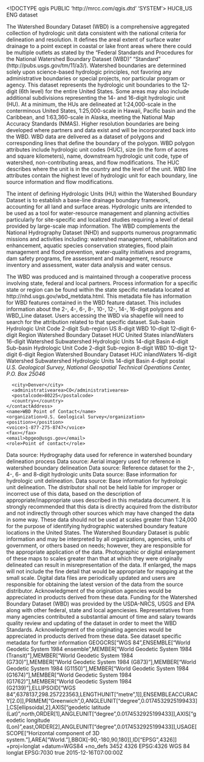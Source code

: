 <!DOCTYPE qgis PUBLIC 'http://mrcc.com/qgis.dtd' 'SYSTEM'>
<qgis version="3.36.1-Maidenhead">
  <identifier>HUC8_US</identifier>
  <parentidentifier></parentidentifier>
  <language>ENG</language>
  <type>dataset</type>
  <title>WBDHU8</title>
  <abstract>The Watershed Boundary Dataset (WBD) is a comprehensive aggregated collection of hydrologic unit data consistent with the national criteria for delineation and resolution. It defines the areal extent of surface water drainage to a point except in coastal or lake front areas where there could be multiple outlets as stated by the "Federal Standards and Procedures for the National Watershed Boundary Dataset (WBD)" “Standard” (http://pubs.usgs.gov/tm/11/a3/). Watershed boundaries are determined solely upon science-based hydrologic principles, not favoring any administrative boundaries or special projects, nor particular program or agency. This dataset represents the hydrologic unit boundaries to the 12-digit (6th level) for the entire United States. Some areas may also include additional subdivisions representing the 14- and 16-digit hydrologic unit (HU). At a minimum, the HUs are delineated at 1:24,000-scale in the conterminous United States, 1:25,000-scale in Hawaii, Pacific basin and the Caribbean, and 1:63,360-scale in Alaska, meeting the National Map Accuracy Standards (NMAS). Higher resolution boundaries are being developed where partners and data exist and will be incorporated back into the WBD. WBD data are delivered as a dataset of polygons and corresponding lines that define the boundary of the polygon. WBD polygon attributes include hydrologic unit codes (HUC), size (in the form of acres and square kilometers), name, downstream hydrologic unit code, type of watershed, non-contributing areas, and flow modifications. The HUC describes where the unit is in the country and the level of the unit. WBD line attributes contain the highest level of hydrologic unit for each boundary, line source information and flow modifications.

The intent of defining Hydrologic Units (HU) within the Watershed Boundary Dataset is to establish a base-line drainage boundary framework, accounting for all land and surface areas. Hydrologic units are intended to be used as a tool for water-resource management and planning activities particularly for site-specific and localized studies requiring a level of detail provided by large-scale map information. The WBD complements the National Hydrography Dataset (NHD) and supports numerous programmatic missions and activities including: watershed management, rehabilitation and enhancement, aquatic species conservation strategies, flood plain management and flood prevention, water-quality initiatives and programs, dam safety programs, fire assessment and management, resource inventory and assessment, water data analysis and water census.

The WBD was produced and is maintained through a cooperative process involving state, federal and local partners. Process information for a specific state or region can be found within the state specific metadata located at http://nhd.usgs.gov/wbd_metdata.html. This metadata file has information for WBD features contained in the WBD feature dataset. This includes information about the 2-, 4-, 6-, 8-, 10-, 12-, 14-, 16-digit polygons and WBD_Line dataset. Users accessing the WBD via shapefile will need to search for the attribution related to that specific dataset.</abstract>
  <keywords vocabulary="Search keys">
    <keyword>Sub-basin</keyword>
    <keyword>Hydrologic Unit Code</keyword>
    <keyword>2-digit</keyword>
    <keyword>Sub-region</keyword>
    <keyword>US</keyword>
    <keyword>8-digit</keyword>
    <keyword>WBD</keyword>
    <keyword>10-digit</keyword>
    <keyword>12-digit</keyword>
    <keyword>6-digit</keyword>
    <keyword>Region</keyword>
    <keyword>Watershed Boundary Dataset</keyword>
    <keyword>HUC</keyword>
    <keyword>United States</keyword>
    <keyword>inlandWaters</keyword>
    <keyword>16-digit</keyword>
    <keyword>Watershed</keyword>
    <keyword>Subwatershed</keyword>
    <keyword>Hydrologic Units</keyword>
    <keyword>14-digit</keyword>
    <keyword>Basin</keyword>
    <keyword>4-digit</keyword>
  </keywords>
  <keywords vocabulary="gmd:topicCategory">
    <keyword>Sub-basin</keyword>
    <keyword>Hydrologic Unit Code</keyword>
    <keyword>2-digit</keyword>
    <keyword>Sub-region</keyword>
    <keyword>8-digit</keyword>
    <keyword>WBD</keyword>
    <keyword>10-digit</keyword>
    <keyword>12-digit</keyword>
    <keyword>6-digit</keyword>
    <keyword>Region</keyword>
    <keyword>Watershed Boundary Dataset</keyword>
    <keyword>HUC</keyword>
    <keyword>inlandWaters</keyword>
    <keyword>16-digit</keyword>
    <keyword>Watershed</keyword>
    <keyword>Subwatershed</keyword>
    <keyword>Hydrologic Units</keyword>
    <keyword>14-digit</keyword>
    <keyword>Basin</keyword>
    <keyword>4-digit</keyword>
  </keywords>
  <contact>
    <contactAddress>
      <type>postal</type>
      <address>U.S. Geological Survey, National Geospatial Technical Operations Center, P.O. Box 25046</address>
      <city>Denver</city>
      <administrativearea>CO</administrativearea>
      <postalcode>80225</postalcode>
      <country></country>
    </contactAddress>
    <name>WBD Point of Contact</name>
    <organization>U.S. Geological Survey</organization>
    <position></position>
    <voice>1-877-275-8747</voice>
    <fax></fax>
    <email>bpgeo@usgs.gov</email>
    <role>Point of contact</role>
  </contact>
  <links>
    <link description="" mimeType="" type="" format="" size="" url="http://nhd.usgs.gov/wbd.html" name="Vector Digital Data Set (Polygon)"/>
  </links>
  <history>Data source: Hydrography data used for reference in watershed boundary delineation process</history>
  <history>Data source: Aerial imagery used for reference in watershed boundary delineation</history>
  <history>Data source: Reference dataset for the 2-, 4-, 6- and 8-digit hydrologic units</history>
  <history>Data source: Base information for hydrologic unit delineation.</history>
  <history>Data source: Base information for hydrologic unit delineation.</history>
  <dates>
    <date type="Published" value="2015-12-16T00:00:00"/>
  </dates>
  <fees></fees>
  <constraints type="Limitations of use">The distributor shall not be held liable for improper or incorrect use of this data, based on the description of appropriate/inappropriate uses described in this metadata document. It is strongly recommended that this data is directly acquired from the distributor and not indirectly through other sources which may have changed the data in some way. These data should not be used at scales greater than 1:24,000 for the purpose of identifying hydrographic watershed boundary feature locations in the United States. The Watershed Boundary Dataset is public information and may be interpreted by all organizations, agencies, units of government, or others based on needs; however, they are responsible for the appropriate application of the data. Photographic or digital enlargement of these maps to scales greater than that at which they were originally delineated can result in misrepresentation of the data. If enlarged, the maps will not include the fine detail that would be appropriate for mapping at the small scale. Digital data files are periodically updated and users are responsible for obtaining the latest version of the data from the source distributor. Acknowledgment of the origination agencies would be appreciated in products derived from these data.</constraints>
  <rights>Funding for the Watershed Boundary Dataset (WBD) was provided by the USDA-NRCS, USGS and EPA along with other federal, state and local agenciesies. Representatives from many agencies contributed a substantial amount of time and salary towards quality review and updating of the dataset in order to meet the WBD Standards. Acknowledgment of the originating agencies would be appreciated in products derived from these data. See dataset specific metadata for further information</rights>
  <encoding></encoding>
  <crs>
    <spatialrefsys nativeFormat="Wkt">
      <wkt>GEOGCRS["WGS 84",ENSEMBLE["World Geodetic System 1984 ensemble",MEMBER["World Geodetic System 1984 (Transit)"],MEMBER["World Geodetic System 1984 (G730)"],MEMBER["World Geodetic System 1984 (G873)"],MEMBER["World Geodetic System 1984 (G1150)"],MEMBER["World Geodetic System 1984 (G1674)"],MEMBER["World Geodetic System 1984 (G1762)"],MEMBER["World Geodetic System 1984 (G2139)"],ELLIPSOID["WGS 84",6378137,298.257223563,LENGTHUNIT["metre",1]],ENSEMBLEACCURACY[2.0]],PRIMEM["Greenwich",0,ANGLEUNIT["degree",0.0174532925199433]],CS[ellipsoidal,2],AXIS["geodetic latitude (Lat)",north,ORDER[1],ANGLEUNIT["degree",0.0174532925199433]],AXIS["geodetic longitude (Lon)",east,ORDER[2],ANGLEUNIT["degree",0.0174532925199433]],USAGE[SCOPE["Horizontal component of 3D system."],AREA["World."],BBOX[-90,-180,90,180]],ID["EPSG",4326]]</wkt>
      <proj4>+proj=longlat +datum=WGS84 +no_defs</proj4>
      <srsid>3452</srsid>
      <srid>4326</srid>
      <authid>EPSG:4326</authid>
      <description>WGS 84</description>
      <projectionacronym>longlat</projectionacronym>
      <ellipsoidacronym>EPSG:7030</ellipsoidacronym>
      <geographicflag>true</geographicflag>
    </spatialrefsys>
  </crs>
  <extent>
    <spatial minx="-179.22965548700000227" maxx="179.85667473500001279" crs="EPSG:4326" minz="0" maxy="71.43957259020000095" maxz="0" miny="-14.42469509430000052" dimensions="2"/>
    <temporal>
      <period>
        <start>2015-12-16T07:00:00Z</start>
        <end></end>
      </period>
    </temporal>
    <temporal>
      <period>
        <start></start>
        <end></end>
      </period>
    </temporal>
  </extent>
</qgis>
